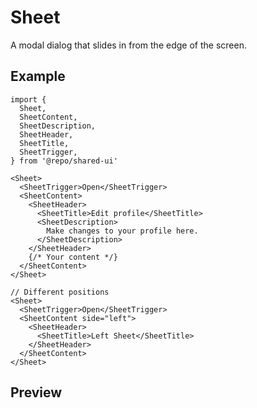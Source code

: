 
<Meta of={Stories} />

# Sheet

A modal dialog that slides in from the edge of the screen.

## Example

```tsx
import {
  Sheet,
  SheetContent,
  SheetDescription,
  SheetHeader,
  SheetTitle,
  SheetTrigger,
} from '@repo/shared-ui'

<Sheet>
  <SheetTrigger>Open</SheetTrigger>
  <SheetContent>
    <SheetHeader>
      <SheetTitle>Edit profile</SheetTitle>
      <SheetDescription>
        Make changes to your profile here.
      </SheetDescription>
    </SheetHeader>
    {/* Your content */}
  </SheetContent>
</Sheet>

// Different positions
<Sheet>
  <SheetTrigger>Open</SheetTrigger>
  <SheetContent side="left">
    <SheetHeader>
      <SheetTitle>Left Sheet</SheetTitle>
    </SheetHeader>
  </SheetContent>
</Sheet>
```

## Preview

<Primary />

